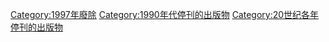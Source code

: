 {{Cat topic in year| topic=停刊的出版物| year=1997}}

[[Category:1997年廢除|Category:1997年廢除]]
[[Category:1990年代停刊的出版物|Category:1990年代停刊的出版物]]
[[Category:20世纪各年停刊的出版物|Category:20世纪各年停刊的出版物]]